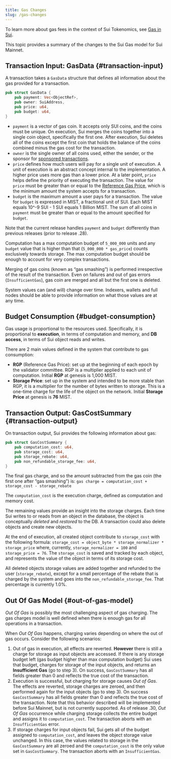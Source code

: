 ```yaml
---
title: Gas Changes
slug: /gas-changes
---
```


To learn more about gas fees in the context of Sui Tokenomics, see [Gas in Sui](../../learn/economics//gas-in-sui.mdx).

This topic provides a summary of the changes to the Sui Gas model for Sui Mainnet.

## Transaction Input: GasData {#transaction-input}

A transaction takes a `GasData` structure that defines all information about the gas provided for a transaction.

```rust
pub struct GasData {
	pub payment: Vec<ObjectRef>,
	pub owner: SuiAddress,
	pub price: u64,
	pub budget: u64,
}
```

-   `payment` is a vector of gas coin. It accepts only SUI coins, and the coins must be unique. On execution, Sui merges the coins together into a single coin object, specifically the first one. After execution, Sui deletes all of the coins except the first coin that holds the balance of the coins combined minus the gas cost for the transaction.
-   `owner` is the single owner of all coins used, either the sender, or the sponsor for [sponsored transactions](../../learn/core-concepts/sponsored-transactions.mdx).
-   `price` defines how much users will pay for a single unit of execution. A unit of execution is an abstract concept internal to the implementation. A higher price uses more gas than a lower price. At a later point, `price` helps define the priority of executing the transaction. The value for `price` must be greater than or equal to the [Reference Gas Price](../../learn/economics/gas-pricing.mdx), which is the minimum amount the system accepts for a transaction.
-   `budget` is the maximum amount a user pays for a transaction. The value for `budget` is expressed in MIST, a fractional unit of SUI. Each MIST equals 10^-9 SUI - 1 SUI equals 1 Billion MIST. The sum of all coins in `payment` must be greater than or equal to the amount specified for `budget`.

Note that the current release handles `payment` and `budget` dofferently than previous releases (prior to release .28).

Computation has a max computation budget of `5_000_000` units and any `budget` value that is higher than that (`5_000_000 * gas_price`) counts exclusively towards storage. The max computation budget should be enough to account for very complex transactions.

Merging of gas coins (known as “gas smashing”) is performed irrespective of the result of the transaction. Even on failures and out of gas errors (`InsufficientGas`), gas coin are merged and all but the first one is deleted.

System values can (and will) change over time. Indexers, wallets and full nodes should be able to provide information on what those values are at any time.

## Budget Consumption {#budget-consumption}

Gas usage is proportional to the resources used. Specifically, it is proportional to **execution**, in terms of computation and memory, and **DB access**, in terms of Sui object reads and writes.

There are 2 main values defined in the system that contribute to gas consumption:

-   **RGP** (Reference Gas Price): set up at the beginning of each epoch by the validator committee. RGP is a multiplier applied to each unit of computation. Initial **RGP** at genesis is 1,000 MIST.
-   **Storage Price**: set up in the system and intended to be more stable than RGP, it is a multiplier for the number of bytes written to storage. This is a one-time charge for the life of the object on the network. Initial **Storage Price** at genesis is **76** MIST.

## Transaction Output: GasCostSummary {#transaction-output}

On transaction output, Sui provides the following information about gas:

```rust
pub struct GasCostSummary {
	pub computation_cost: u64,
	pub storage_cost: u64,
	pub storage_rebate: u64,
	pub non_refundable_storage_fee: u64,
}
```

The final gas charge, and so the amount subtracted from the gas coin (the first one after “gas smashing”) is:
`gas charge = computation_cost + storage_cost - storage_rebate`

The `computation_cost` is the execution charge, defined as computation and memory cost.

The remaining values provide an insight into the storage charges. Each time Sui writes to or reads from an object in the database, the object is conceptually _deleted_ and _restored_ to the DB. A transaction could also delete objects and create new objects.

At the end of execution, all created object contribute to `storage_cost` with the following formula: `storage_cost = object_byte * storage_normalizer * storage_price` where, currently, `storage_normalizer = 100` and `storage_price = 76`. The `storage_cost` is saved and tracked by each object, and represents the value of the object in terms of its storage cost.

All deleted objects storage values are added together and refunded to the user (`storage_rebate`), except for a small percentage of the rebate that is charged by the system and goes into the `non_refundable_storage_fee`. That percentage is currently 1.0%.

## Out Of Gas Model {#out-of-gas-model}

_Out Of Gas_ is possibly the most challenging aspect of gas charging. The gas charges model is well defined when there is enough gas for all operations in a transaction.

When _Out Of Gas_ happens, charging varies depending on where the out of gas occurs. Consider the following scenarios:

1.  Out of gas in execution, all effects are reverted. **However** there is still a charge for storage as input objects are accessed. If there is any storage budget left (gas budget higher than max computation budget) Sui uses that budget, charges for storage of the input objects, and returns an **Insufficient Gas** (go to step 3). On success, `GasCostSummary` has all fields greater than 0 and reflects the true cost of the transaction.
2.  Execution is successful, but charging for storage causes _Out of Gas_.
    The effects are reverted, storage charges are zeroed, and then performed again for the input objects (go to step 3). On success `GasCostSummary` has all fields greater than 0 and reflects the true cost of the transaction.
    Note that this behavior described will be implemented before Sui Mainnet, but is not currently supported. As of release .30, _Out Of Gas_ occurrence while charging storage collects the entire budget and assigns it to `computation_cost`. The transaction aborts with an `InsufficientGas` error.
3.  If storage charges for input objects fail, Sui gets all of the budget assigned to `computation_cost`, and leaves the object storage value unchanged. In this case, the values related to storage in the `GasCostSummary` are all zeroed and the `computation_cost` is the only value set in `GasCostSummary`. The transaction aborts with an `InsufficientGas`.
